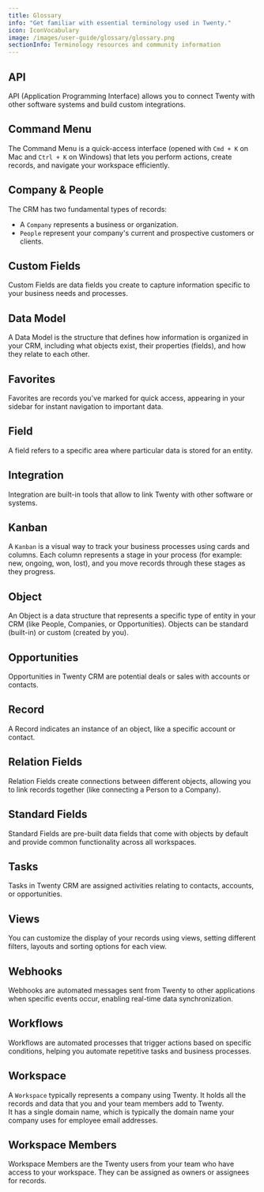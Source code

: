 ```yaml
---
title: Glossary
info: "Get familiar with essential terminology used in Twenty."
icon: IconVocabulary
image: /images/user-guide/glossary/glossary.png
sectionInfo: Terminology resources and community information
---
```


## API
API (Application Programming Interface) allows you to connect Twenty with other software systems and build custom integrations.

## Command Menu
The Command Menu is a quick-access interface (opened with `Cmd + K` on Mac and `Ctrl + K` on Windows) that lets you perform actions, create records, and navigate your workspace efficiently.

## Company & People
The CRM has two fundamental types of records:
- A `Company` represents a business or organization.
- `People` represent your company's current and prospective customers or clients.

## Custom Fields
Custom Fields are data fields you create to capture information specific to your business needs and processes.

## Data Model
A Data Model is the structure that defines how information is organized in your CRM, including what objects exist, their properties (fields), and how they relate to each other.

## Favorites
Favorites are records you've marked for quick access, appearing in your sidebar for instant navigation to important data.

## Field 
A field refers to a specific area where particular data is stored for an entity.

## Integration 
Integration are built-in tools that allow to link Twenty with other software or systems.

## Kanban
A `Kanban` is a visual way to track your business processes using cards and columns. Each column represents a stage in your process (for example: new, ongoing, won, lost), and you move records through these stages as they progress.

## Object
An Object is a data structure that represents a specific type of entity in your CRM (like People, Companies, or Opportunities). Objects can be standard (built-in) or custom (created by you).

## Opportunities 
Opportunities in Twenty CRM are potential deals or sales with accounts or contacts.

## Record 
A Record indicates an instance of an object, like a specific account or contact.

## Relation Fields
Relation Fields create connections between different objects, allowing you to link records together (like connecting a Person to a Company).

## Standard Fields
Standard Fields are pre-built data fields that come with objects by default and provide common functionality across all workspaces.

## Tasks 
Tasks in Twenty CRM are assigned activities relating to contacts, accounts, or opportunities.

## Views 
You can customize the display of your records using views, setting different filters, layouts and sorting options for each view.

## Webhooks
Webhooks are automated messages sent from Twenty to other applications when specific events occur, enabling real-time data synchronization.

## Workflows
Workflows are automated processes that trigger actions based on specific conditions, helping you automate repetitive tasks and business processes.

## Workspace
A `Workspace` typically represents a company using Twenty. It holds all the records and data that you and your team members add to Twenty.   
It has a single domain name, which is typically the domain name your company uses for employee email addresses.

## Workspace Members
Workspace Members are the Twenty users from your team who have access to your workspace. They can be assigned as owners or assignees for records.


